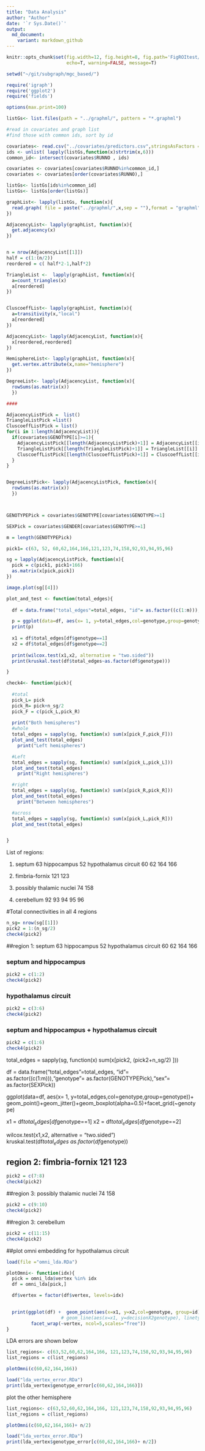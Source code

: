 ```yaml
---
title: "Data Analysis"
author: "Author"
date: '`r Sys.Date()`'
output:
  md_document: 
    variant: markdown_github
---
```


```r
knitr::opts_chunk$set(fig.width=12, fig.height=8, fig.path='FigROItest/',
                      echo=T, warning=FALSE, message=T)
```

```r
setwd("~/git/subgraph/mgc_based/")

require('igraph')
require('ggplot2')
require('fields')

options(max.print=100)

listGs<- list.files(path = "../graphml/", pattern = "*.graphml")

#read in covariates and graph list
#find those with common ids, sort by id

covariates<- read.csv("../covariates/predictors.csv",stringsAsFactors = F)
ids <- unlist( lapply(listGs,function(x)strtrim(x,6)))
common_id<- intersect(covariates$RUNNO , ids)

covariates <- covariates[covariates$RUNNO%in%common_id,]
covariates <- covariates[order(covariates$RUNNO),]  

listGs<- listGs[ids%in%common_id]
listGs<- listGs[order(listGs)]

graphList<- lapply(listGs, function(x){
  read.graph( file = paste("../graphml/",x,sep = ""),format = "graphml")
})

AdjacencyList<- lapply(graphList, function(x){
  get.adjacency(x)
})


n = nrow(AdjacencyList[[1]])
half = c(1:(n/2))
reordered = c( half*2-1,half*2)

TriangleList <-  lapply(graphList, function(x){
  a=count_triangles(x)
  a[reordered]
})


CluscoeffList<- lapply(graphList, function(x){
  a=transitivity(x,"local")
  a[reordered]
})

AdjacencyList<- lapply(AdjacencyList, function(x){
  x[reordered,reordered]
})

HemisphereList<- lapply(graphList, function(x){
  get.vertex.attribute(x,name="hemisphere")
})

DegreeList<- lapply(AdjacencyList, function(x){
  rowSums(as.matrix(x))
  })

####

AdjacencyListPick =  list()
TriangleListPick =list()
CluscoeffListPick = list()
for(i in 1:length(AdjacencyList)){
  if(covariates$GENOTYPE[i]>=1){
    AdjacencyListPick[[length(AdjacencyListPick)+1]] = AdjacencyList[[i]]
    TriangleListPick[[length(TriangleListPick)+1]] = TriangleList[[i]]
    CluscoeffListPick[[length(CluscoeffListPick)+1]] = CluscoeffList[[i]]
  }
}


DegreeListPick<- lapply(AdjacencyListPick, function(x){
  rowSums(as.matrix(x))
  })



GENOTYPEPick = covariates$GENOTYPE[covariates$GENOTYPE>=1]

SEXPick = covariates$GENDER[covariates$GENOTYPE>=1]

m = length(GENOTYPEPick)
```






```r

pick1= c(63, 52, 60,62,164,166,121,123,74,158,92,93,94,95,96)

sg = lapply(AdjacencyListPick, function(x){
  pick = c(pick1, pick1+166)
  as.matrix(x[pick,pick])
})

image.plot(sg[[4]])

```


```r

plot_and_test <- function(total_edges){
  
  df = data.frame("total_edges"=total_edges, "id"= as.factor((c(1:m))),"genotype"= as.factor(GENOTYPEPick),"sex"= as.factor(SEXPick))

  p = ggplot(data=df, aes(x= 1, y=total_edges,col=genotype,group=genotype))+ geom_point()+ geom_jitter(width = 0.5, height = 0)+geom_boxplot(alpha=0.5)+facet_grid(~genotype)
  print(p)
  
  x1 = df$total_edges[df$genotype==1]
  x2 = df$total_edges[df$genotype==2]
  
  print(wilcox.test(x1,x2, alternative = "two.sided"))
  print(kruskal.test(df$total_edges~as.factor(df$genotype)))

}

check4<- function(pick){
  
  #total
  pick_L= pick
  pick_R= pick+n_sg/2
  pick_F = c(pick_L,pick_R)
  
  print("Both hemispheres")
  #whole
  total_edges = sapply(sg, function(x) sum(x[pick_F,pick_F]))
  plot_and_test(total_edges)
    print("Left hemispheres")

  #Left
  total_edges = sapply(sg, function(x) sum(x[pick_L,pick_L]))
  plot_and_test(total_edges)
    print("Right hemispheres")

  #right
  total_edges = sapply(sg, function(x) sum(x[pick_R,pick_R]))
  plot_and_test(total_edges)
    print("Between hemispheres")

  #across
  total_edges = sapply(sg, function(x) sum(x[pick_L,pick_R]))
  plot_and_test(total_edges)


}


```
List of regions:

1.
septum 63
hippocampus 52
hypothalamus circuit  60 62 164 166

2.
fimbria-fornix 121 123

3.
possibly thalamic nuclei  74 158

4.
cerebellum 92 93 94 95 96

#Total connectivities in all 4 regions 

```r


n_sg= nrow(sg[[1]])
pick2 = 1:(n_sg/2)
check4(pick2)

```


##region 1:
septum 63
hippocampus 52
hypothalamus circuit  60 62 164 166


### septum and hippocampus
```r
pick2 = c(1:2)
check4(pick2)
```


### hypothalamus circuit
```r
pick2 = c(3:6)
check4(pick2)
```



### septum and hippocampus + hypothalamus circuit
```r
pick2 = c(1:6)
check4(pick2)
```



total_edges = sapply(sg, function(x) sum(x[pick2, (pick2+n_sg/2) ]))

df = data.frame("total_edges"=total_edges, "id"= as.factor((c(1:m))),"genotype"= as.factor(GENOTYPEPick),"sex"= as.factor(SEXPick))

ggplot(data=df, aes(x= 1, y=total_edges,col=genotype,group=genotype))+ geom_point()+geom_jitter()+geom_boxplot(alpha=0.5)+facet_grid(~genotype)


x1 = df$total_edges[df$genotype==1]
x2 = df$total_edges[df$genotype==2]

wilcox.test(x1,x2, alternative = "two.sided")
kruskal.test(df$total_edges~as.factor(df$genotype))


## region 2: fimbria-fornix 121 123
```r
pick2 = c(7:8)
check4(pick2)
```


##region 3: possibly thalamic nuclei  74 158
```r
pick2 = c(9:10)
check4(pick2)
```


##region 3: cerebellum

```r
pick2 = c(11:15)
check4(pick2)
```



##plot omni embedding for hypothalamus circuit


```r
load(file ="omni_lda.RDa")

plotOmni<- function(idx){
  pick = omni_lda$vertex %in% idx
  df = omni_lda[pick,]

  df$vertex = factor(df$vertex, levels=idx)

  
  print(ggplot(df) +  geom_point(aes(x=x1, y=x2,col=genotype, group=id)) +
                    # geom_line(aes(x=x1, y=decisionX2genotype), linetype=2) +
         facet_wrap(~vertex, ncol=5,scales="free"))
}
```

LDA errors are shown below
```r

list_regions<- c(63,52,60,62,164,166, 121,123,74,158,92,93,94,95,96)
list_regions = c(list_regions)

plotOmni(c(60,62,164,166))

load("lda_vertex_error.RDa")
print(lda_vertex$genotype_error[c(60,62,164,166)])
```

plot the other hemisphere
```r

list_regions<- c(63,52,60,62,164,166, 121,123,74,158,92,93,94,95,96)
list_regions = c(list_regions)

plotOmni(c(60,62,164,166)+ n/2)

load("lda_vertex_error.RDa")
print(lda_vertex$genotype_error[c(60,62,164,166)+ n/2])
```
